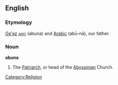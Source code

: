 ==English==

===Etymology===
[[Ge'ez]] [[አቡነ]] (abuna) and [[Arabic]] {{ARchar|[[أبونا]]}} (abū-nā), our father.

===Noun===
'''abuna'''

# The [[Patriarch]], or head of the [[Abyssinian]] Church.

[[Category:Religion]]